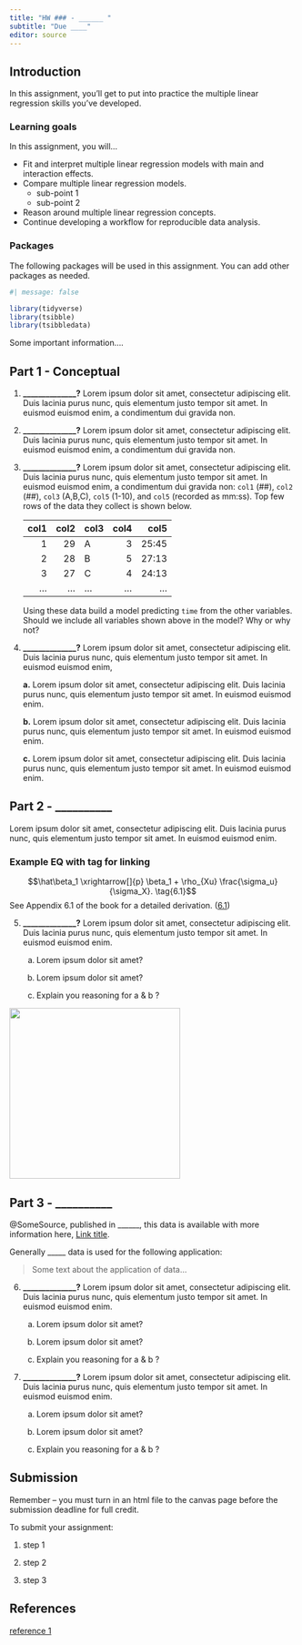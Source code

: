 ```yaml
---
title: "HW ### - ______ "
subtitle: "Due ____"
editor: source
---
```


## Introduction

In this assignment, you'll get to put into practice the multiple linear regression skills you've developed.

### Learning goals

In this assignment, you will...

-   Fit and interpret multiple linear regression models with main and interaction effects.
-   Compare multiple linear regression models.
    -   sub-point 1
    -   sub-point 2
-   Reason around multiple linear regression concepts.
-   Continue developing a workflow for reproducible data analysis.

### Packages

The following packages will be used in this assignment. You can add other packages as needed.

```r
#| message: false

library(tidyverse)
library(tsibble)
library(tsibbledata)
```


::: callout-important

Some important information....

:::

## Part 1 - Conceptual

1.  **\_\_\_\_\_\_\_\_\_\_\_\_\_\_?** Lorem ipsum dolor sit amet, consectetur adipiscing elit. Duis lacinia purus nunc, quis elementum justo tempor sit amet. In euismod euismod enim, a condimentum dui gravida non.

2.  **\_\_\_\_\_\_\_\_\_\_\_\_\_\_?** Lorem ipsum dolor sit amet, consectetur adipiscing elit. Duis lacinia purus nunc, quis elementum justo tempor sit amet. In euismod euismod enim, a condimentum dui gravida non.

3.  **\_\_\_\_\_\_\_\_\_\_\_\_\_\_?** Lorem ipsum dolor sit amet, consectetur adipiscing elit. Duis lacinia purus nunc, quis elementum justo tempor sit amet. In euismod euismod enim, a condimentum dui gravida non: `col1` (##), `col2` (##), `col3` (A,B,C), `col5` (1-10), and `col5` (recorded as mm:ss). Top few rows of the data they collect is shown below.

    | col1 | col2 | col3 | col4 |  col5 |
    |-----:|-----:|:-----|-----:|------:|
    |    1 |   29 | A    |    3 | 25:45 |
    |    2 |   28 | B    |    5 | 27:13 |
    |    3 |   27 | C    |    4 | 24:13 |
    |  ... |  ... | ...  |  ... |   ... |

    Using these data build a model predicting `time` from the other variables. Should we include all variables shown above in the model? Why or why not?

4.  **\_\_\_\_\_\_\_\_\_\_\_\_\_\_?** Lorem ipsum dolor sit amet, consectetur adipiscing elit. Duis lacinia purus nunc, quis elementum justo tempor sit amet. In euismod euismod enim,

    **a.** Lorem ipsum dolor sit amet, consectetur adipiscing elit. Duis lacinia purus nunc, quis elementum justo tempor sit amet. In euismod euismod enim.

    **b.** Lorem ipsum dolor sit amet, consectetur adipiscing elit. Duis lacinia purus nunc, quis elementum justo tempor sit amet. In euismod euismod enim.

    **c.** Lorem ipsum dolor sit amet, consectetur adipiscing elit. Duis lacinia purus nunc, quis elementum justo tempor sit amet. In euismod euismod enim.

## Part 2 - \_\_\_\_\_\_\_\_\_\_

Lorem ipsum dolor sit amet, consectetur adipiscing elit. Duis lacinia purus nunc, quis elementum justo tempor sit amet. In euismod euismod enim.

### Example EQ with tag for linking

$$\hat\beta_1 \xrightarrow[]{p} \beta_1 + \rho_{Xu} \frac{\sigma_u}{\sigma_X}. \tag{6.1}$$ See Appendix 6.1 of the book for a detailed derivation. (<a href="#mjx-eqn-6.1">6.1</a>)

5.  **\_\_\_\_\_\_\_\_\_\_\_\_\_\_?** Lorem ipsum dolor sit amet, consectetur adipiscing elit. Duis lacinia purus nunc, quis elementum justo tempor sit amet. In euismod euismod enim.

    a.  Lorem ipsum dolor sit amet?

    b.  Lorem ipsum dolor sit amet?

    c.  Explain you reasoning for a & b ?

![](../images/placeholder.png){style="float: center;" width="300"}

## Part 3 - \_\_\_\_\_\_\_\_\_\_

@SomeSource, published in \_\_\_\_\_\_, this data is available with more information here, [Link title](https://www.byui.edu/).

Generally \_\_\_\_\_ data is used for the following application:

> Some text about the application of data...

6.  **\_\_\_\_\_\_\_\_\_\_\_\_\_\_?** Lorem ipsum dolor sit amet, consectetur adipiscing elit. Duis lacinia purus nunc, quis elementum justo tempor sit amet. In euismod euismod enim.

    a.  Lorem ipsum dolor sit amet?

    b.  Lorem ipsum dolor sit amet?

    c.  Explain you reasoning for a & b ?

7.  **\_\_\_\_\_\_\_\_\_\_\_\_\_\_?** Lorem ipsum dolor sit amet, consectetur adipiscing elit. Duis lacinia purus nunc, quis elementum justo tempor sit amet. In euismod euismod enim.

    a.  Lorem ipsum dolor sit amet?

    b.  Lorem ipsum dolor sit amet?

    c.  Explain you reasoning for a & b ?

## Submission

::: callout-warning
Remember -- you must turn in an html file to the canvas page before the submission deadline for full credit.
:::

To submit your assignment:

1.  step 1

2.  step 2

3.  step 3


## References

[reference 1](https://www.byui.edu/)
